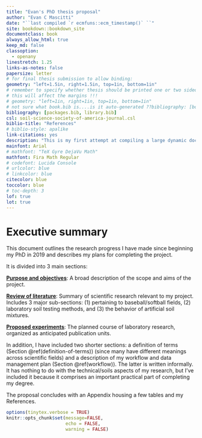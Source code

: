 ```yaml
---
title: "Evan's PhD thesis proposal"
author: "Evan C Mascitti"
date: "``last compiled `r ecmfuns::ecm_timestamp()` ``"
site: bookdown::bookdown_site
documentclass: book
always_allow_html: true
keep_md: false
classoption: 
  - openany
linestretch: 1.25
links-as-notes: false
papersize: letter
# for final thesis submission to allow binding:
geometry: "left=1.5in, right=1.5in, top=1in, bottom=1in"  
# remember to specify whether thesis should be printed one or two sided as 
# this will affect the margins !!! 
# geometry: "left=1in, right=1in, top=1in, bottom=1in"  
# not sure what book.bib is....is it auto-generated ??bibliography: [book.bib, packages.bib, library.bib]
bibliography: [packages.bib, library.bib]
csl: soil-science-society-of-america-journal.csl
biblio-title: "References"
# biblio-style: apalike
link-citations: yes
description: "This is my first attempt at compiling a large dynamic document with the **bookdown** package in R."
mainfont: Arial
# mathfont: "TeX Gyre DejaVu Math"
mathfont: Fira Math Regular
# codefont: Lucida Console
# urlcolor: blue
# linkcolor: blue
citecolor: blue
toccolor: blue
# toc-depth: 3
lof: true
lot: true
---
```



# Executive summary



This document outlines the research progress I have made since beginning my PhD in 2019 and describes my plans for completing the project.

It is divided into 3 main sections:

[**Purpose and objectives**](#purpose-objectives): A broad description of the scope and aims of the project.

[**Review of literature**](#lit-review): Summary of scientific research relevant to my project. Includes 3 major sub-sections: (1)  pertaining to baseball/softball fields, (2) laboratory soil testing methods, and (3) the behavior of artificial soil mixtures.

[**Proposed experiments**](#proposed-experiments): The planned course of laboratory research, organized as anticipated publication units.


In addition, I have included two shorter sections: a definition of terms (Section \@ref(definition-of-terms)) (since many have different meanings across scientific fields) and a description of my workflow and data management plan (Section \@ref(workflow)). 
The latter is written informally. It has nothing to do with the technical/soils aspects of my research, but I've included it because it comprises an important practical part of completing my degree.

The proposal concludes with an Appendix housing a few tables and my References.

```r

options(tinytex.verbose = TRUE)
knitr::opts_chunk$set(message=FALSE,
                      echo = FALSE,
                      warning = FALSE)

```
